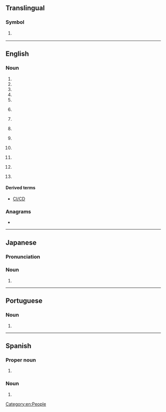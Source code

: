 {{also|Appendix:Variations of "ci"}}
==Translingual==

===Symbol===
{{mul-symbol}}

# {{ISO 3166|1|2|Côte d'Ivoire}}
#: {{syn|mul|CIV|qq1={{w|ISO 3166-1 alpha-3|alpha-3}}}}

----

==English==

===Noun===
{{en-noun|~}}

# {{initialism of|en|[[civil|Civil]] [[infraction|Infraction]]}}
# {{init of|en|[[cochlear implant|Cochlear Implant]]}}
# {{init of|en|[[competitive intelligence|Competitive Intelligence]]}}
# {{initialism of|en|[[contextual inquiry|Contextual Inquiry]]}}
# {{initialism of|en|[[cooperating|Cooperating]] [[individual|Individual]]}}
# {{initialism of|en|[[corporate identity|Corporate Identity]]|nodot=1}} {{gloss|Specific design of a company, to be applied in all public appearances to be clearly distinguishable from its competitors}}
# {{init of|en|[[creative industries|Creative Industries]]}}
# {{lb|en|baseball}} {{initialism of|en|[[corner infielder|Corner Infielder]]}}
# {{lb|en|espionage}} {{initialism of|en|[[counterintelligence|CounterIntelligence]]}}
# {{lb|en|law enforcement}} {{initialism of|en|[[chief inspector|Chief Inspector]]|nodot=1}} {{gloss|a rank used in [[Commonwealth]] police forces}}
# {{lb|en|law enforcement}} {{initialism of|en|[[confidential informant|Confidential Informant]]}}
# {{lb|en|software engineering}} {{initialism of|en|[[continuous integration|Continuous Integration]]}}
# {{lb|en|statistics}} {{initialism of|en|[[confidence interval|Confidence Interval]]}}

====Derived terms====
* {{sense|software engineering}} [[CI/CD]]

===Anagrams===
* {{anagrams|en|a=ci|-ic|IC|I²C}}

[[Category:en:People]]

----

==Japanese==

===Pronunciation===
{{ja-pron|シーアイ|acc=3}}

===Noun===
{{ja-noun|シー%アイ}}

# {{abbreviation of|ja|コーポレートアイデンティティ|tr=kōporēto aidentiti||{{w|corporate identity}}|sort=しいあい}}

----

==Portuguese==

===Noun===
{{pt-noun|m|s}}

# {{initialism of|pt|circuito integrado}}

----

==Spanish==

===Proper noun===
{{es-proper noun}}

# {{abbreviation of|es|nodot=1|Coahuila}} {{gloss|Mexican state}}

===Noun===
{{es-noun|m|CI}}

# {{initialism of|es|nodot=1|cociente intelectual||IQ}}